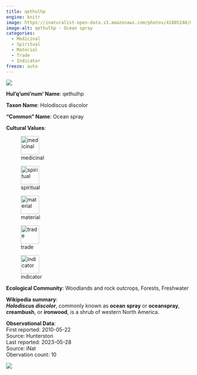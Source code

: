 ```yaml
---
title: qethulhp
engine: knitr
image: https://inaturalist-open-data.s3.amazonaws.com/photos/41885248/medium.jpg
image-alt: qethulhp - Ocean spray
categories:
  - Medicinal
  - Spiritual
  - Material
  - Trade
  - Indicator
freeze: auto
---
```

![](https://inaturalist-open-data.s3.amazonaws.com/photos/41885248/medium.jpg){fig-alt="qethulhp - Ocean spray"}

**Hul'q'umi'num' Name**: qethulhp



**Taxon Name**: Holodiscus discolor

**"Common" Name**: Ocean spray

**Cultural Values**:  

::: {layout-nrow=1 style="width:60%"}
![medicinal](/files/medicinal.svg){width=50px}

![spiritual](/files/spiritual.svg){width=50px}

![material](/files/material.svg){width=50px}

![trade](/files/trade.svg){width=50px}

![indicator](/files/indicator.svg){width=50px}
:::

**Ecological Community**: Woodlands and rock outcrops, Forests, Freshwater

**Wikipedia summary**:  
<i><b>Holodiscus discolor</b></i>, commonly known as <b>ocean spray</b> or <b>oceanspray</b>, <b>creambush</b>, or <b>ironwood</b>, is a shrub of western North America.</p>




**Observational Data**:   
First reported: 2010-05-22  
Source: Hunterston  
Last reported: 2023-05-28  
Source: iNat  
Obervation count: 10

![](community_dist.png)
